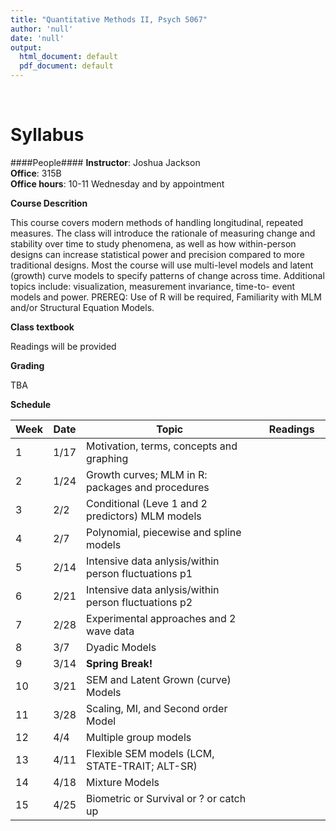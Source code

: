 ```yaml
---
title: "Quantitative Methods II, Psych 5067"
author: 'null'
date: 'null'
output:
  html_document: default
  pdf_document: default
---
```

<br>  

# Syllabus


####People#### 
**Instructor**: Joshua Jackson  
**Office**: 315B  
**Office hours**: 10-11 Wednesday and by appointment  

**Course Descrition** 

This course covers modern methods of handling longitudinal, repeated measures. The class will introduce the rationale of measuring change and stability over time to study phenomena, as well as how within-person designs can increase statistical power and precision compared to more traditional designs. Most the course will use multi-level models and latent (growth) curve models to specify patterns of change across time. Additional topics include: visualization, measurement invariance, time-to- event models and power. PREREQ: Use of R will be required, Familiarity with MLM and/or Structural Equation Models.

**Class textbook** 

Readings will be provided

**Grading** 

TBA

**Schedule**

| Week | Date  |  Topic                                                     | Readings             |
-------|-------|------------------------------------------------------------|----------------------|
| 1    | 1/17  | Motivation, terms, concepts and graphing                                 |                      |
| 2    | 1/24  | Growth curves; MLM in R: packages and procedures       |                      |
| 3    | 2/2   |  Conditional (Leve 1 and 2 predictors) MLM models     |                      |
| 4    | 2/7   |  Polynomial, piecewise and spline models                    |        |
| 5    | 2/14  |  Intensive data anlysis/within person fluctuations p1 |                      |
| 6    | 2/21  |  Intensive data anlysis/within person fluctuations p2  |                      |
| 7    | 2/28  |  Experimental approaches and 2 wave data  |                      |
| 8    | 3/7   |  Dyadic Models                               |                      |
| 9    | 3/14  | **Spring Break!**                     |                      |
| 10   | 3/21  |  SEM and Latent Grown (curve) Models                     |                      |
| 11   | 3/28  |  Scaling, MI, and Second order Model                 |                      |
| 12   | 4/4   |  Multiple group models                        |                      |
| 13   | 4/11  |  Flexible SEM models (LCM, STATE-TRAIT; ALT-SR)           |                      |
| 14   | 4/18  |  Mixture Models                                       |                      |
| 15   | 4/25  |  Biometric or Survival or ? or catch up       |                      |
